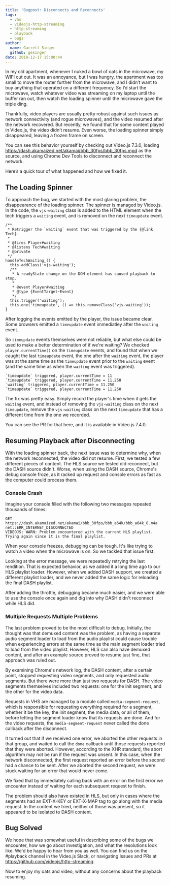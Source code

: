 ```yaml
---
title: 'Bugpost: Disconnects and Reconnects'
tags:
  - vhs
  - videojs-http-streaming
  - http-streaming
  - playback
  - bugs
author:
  name: Garrett Singer
  github: gesinger
date: 2018-12-17 15:00:44
---
```



In my old apartment, whenever I nuked a bowl of oats in the microwave, my WIFI cut out. It was an annoyance, but I was hungry, the apartment was too small to move the router further from the microwave, and I didn’t want to buy anything that operated on a different frequency. So I’d start the microwave, watch whatever video was streaming on my laptop until the buffer ran out, then watch the loading spinner until the microwave gave the triple ding.

Thankfully, video players are usually pretty robust against such issues as network connectivity (and rogue microwaves), and the video resumed after the network recovered. But recently, we found that for some content played in Video.js, the video didn’t resume. Even worse, the loading spinner simply disappeared, leaving a frozen frame on screen.

You can see this behavior yourself by checking out Video.js 7.3.0, loading https://dash.akamaized.net/akamai/bbb_30fps/bbb_30fps.mpd as the source, and using Chrome Dev Tools to disconnect and reconnect the network.

Here’s a quick tour of what happened and how we fixed it.

## The Loading Spinner

To approach the bug, we started with the most glaring problem, the disappearance of the loading spinner. The spinner is managed by Video.js. In <Link href="https://github.com/videojs/video.js/blob/v7.3.0/src/js/player.js#L1598" target="_blank" rel="noopener noreferrer">the code</Link>, the `vjs-waiting` class is added to the HTML element when the tech triggers a `waiting` event, and is removed on the next `timeupdate` event.

```
/**
 * Retrigger the `waiting` event that was triggered by the {@link Tech}.
 *
 * @fires Player#waiting
 * @listens Tech#waiting
 * @private
 */
handleTechWaiting_() {
  this.addClass('vjs-waiting');
  /**
   * A readyState change on the DOM element has caused playback to stop.
   *
   * @event Player#waiting
   * @type {EventTarget~Event}
   */
  this.trigger('waiting');
  this.one('timeupdate', () => this.removeClass('vjs-waiting'));
}
```

After logging the events emitted by the player, the issue became clear. Some browsers emitted a `timeupdate` event immediatley after the `waiting` event.

So `timeupdate` events themselves were not reliable, but what else could be used to make a better determination of if we're waiting? We checked `player.currentTime()` on the `timeupdate` events, and found that when we caught the last `timeupdate` event, the one after the `waiting` event, the player was at the same time as the `timeupdate` event prior to the `waiting` event (and the same time as when the `waiting` event was triggered).

```
`timeupdate` triggered, player.currentTime = 11
`timeupdate` triggered, player.currentTime = 11.250
`waiting` triggered, player.currentTime = 11.250
`timeupdate` triggered, player.currentTime = 11.250
```

The fix was pretty easy. Simply record the player's time when it gets the `waiting` event, and instead of removing the `vjs-waiting` class on the next `timeupdate`, remove the `vjs-waiting` class on the next `timeupdate` that has a different time from the one we recorded.

You can see the PR for that <Link href="https://github.com/videojs/video.js/pull/5533" target="_blank" rel="noopener noreferrer">here</Link>, and it is available in Video.js 7.4.0.

## Resuming Playback after Disconnecting

With the loading spinner back, the next issue was to determine why, when the network reconnected, the video did not resume. First, we tested a few different pieces of content. The HLS source we tested did reconnect, but the DASH source didn't. Worse, when using the DASH source, Chrome's debug console froze, as it racked up request and console errors as fast as the computer could process them.

### Console Crash

Imagine your console filled with the following two messages repeated thousands of times:
```
GET https://dash.akamaized.net/akamai/bbb_30fps/bbb_a64k/bbb_a64k_8.m4a net::ERR_INTERNET_DISCONNECTED
VIDEOJS: WARN: Problem encountered with the current HLS playlist. Trying again since it is the final playlist.
```

When your console freezes, debugging can be tough. It's like trying to watch a video when the microwave is on. So we tackled that issue first.

Looking at the error message, we were repeatedly retrying the last rendition. That is expected behavior, as we added it <Link href="https://github.com/videojs/videojs-contrib-hls/pull/1039" target="_blank" rel="noopener noreferrer">a long time ago</Link> to our HLS playlist loader. However, when we added DASH support, we created a different playlist loader, and we never added the same logic for reloading the final DASH playlist.

After <Link href="https://github.com/videojs/http-streaming/pull/277" target="_blank" rel="noopener noreferrer">adding the throttle</Link>, debugging became much easier, and we were able to use the console once again and dig into why DASH didn't reconnect while HLS did.

### Multiple Requests Multiple Problems

The last problem proved to be the most difficult to debug. Initially, the thought was that demuxed content was the problem, as having a separate audio segment loader to load from the audio playlist could cause trouble when experiencing errors at the same time as the main segment loader tried to load from the video playlist. However, HLS can also have demuxed content, and after an example source proved to resume just fine, that approach was ruled out.

By examining Chrome's network log, the DASH content, after a certain point, stopped requesting video segments, and only requested audio segments. But there were more than just two requests for DASH. The video segments themselves included two requests: one for the init segment, and the other for the video data.

Requests in VHS are managed by a module called `media-segment-request`, which is responsible for requesting everything required for a segment, whether it be the key, the init segment, the media data, or all of them, before letting the segment loader know that its requests are done. And for the video requests, the `media-segment-request` never called the done callback after the disconnect.

It turned out that if we received one error, we aborted the other requests in that group, and waited to call the `done` callback until those requests reported that they were aborted. However, according to the <Link href="https://xhr.spec.whatwg.org/#the-abort%28%29-method" target="_blank" rel="noopener noreferrer">XHR standard</Link>, the abort algorithm may not be run if the request was unsent. In this case, when the network disconnected, the first request reported an error before the second had a chance to be sent. After we aborted the second request, we were stuck waiting for an error that would never come.

We fixed that by <Link href="https://github.com/videojs/http-streaming/pull/286" target="_blank" rel="noopener noreferrer">immediately calling back with an error on the first error we encounter</Link> instead of waiting for each subsequent request to finish.

The problem should also have existed in HLS, but only in cases where the segments had an EXT-X-KEY or EXT-X-MAP tag to go along with the media request. In the content we tried, neither of those was present, so it appeared to be isolated to DASH content.

## Bug Solved

We hope that was somewhat useful in describing some of the bugs we encounter, how we go about investigation, and what the resolutions look like. We'd be happy to hear from you as well. You can find us on the #playback channel in the <Link href="http://slack.videojs.com/" target="_blank" rel="noopener noreferrer">Video.js Slack</Link>, or navigating Issues and PRs at https://github.com/videojs/http-streaming.

Now to enjoy my oats and video, without any concerns about the playback resuming.
